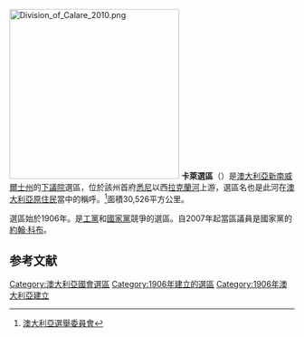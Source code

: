 [[File:Division_of_Calare_2010.png|300px]]
'''卡萊選區'''（{{lang-en|Division of  Calare}}）是[[澳大利亞|澳大利亞]][[新南威爾士州|新南威爾士州]]的[[澳大利亞下議院|下議院]]選區，位於該州首府[[悉尼|悉尼]]以西[[拉克蘭河|拉克蘭河]]上游，選區名也是此河在[[澳大利亞原住民|澳大利亞原住民]]當中的稱呼。<ref>[http://www.aec.gov.au/profiles/w/Calare.htm 澳大利亞選舉委員會]</ref>面積30,526平方公里。

選區始於1906年。是[[澳大利亞工黨|工黨]]和[[澳大利亞國家黨|國家黨]]競爭的選區。自2007年起當區議員是國家黨的[[約翰·科布|約翰·科布]]。

==参考文献==
{{Reflist}}

{{DEFAULTSORT:Calare}}
[[Category:澳大利亞國會選區|Category:澳大利亞國會選區]]
[[Category:1906年建立的選區|Category:1906年建立的選區]]
[[Category:1906年澳大利亞建立|Category:1906年澳大利亞建立]]